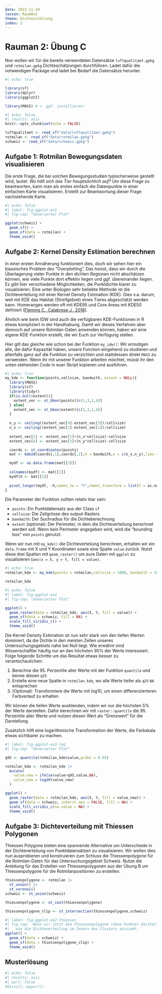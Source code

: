 ```yaml
---
date: 2022-11-29
lesson: RaumAn2
thema: Dichteschätzung
index: 3
---
```


# Rauman 2: Übung C

Nun wollen wir für die bereits verwendeten Datensätze `luftqualitaet.gpkg` und `rotmilan.gpkg` Dichteschätzungen durchführen. Ladet dafür die notwendigen Package und ladet bei Bedarf die Datensätze herunter.

```r
#| echo: true

library(sf)
library(dplyr)
library(ggplot2)

library(MASS) # <- ggf. installieren!
```

```r
#| echo: false
#| results: asis
knitr::opts_chunk$set(echo = FALSE)

luftqualitaet <- read_sf("data/luftqualitaet.gpkg") 
rotmilan <- read_sf("data/rotmilan.gpkg")
schweiz <- read_sf("data/schweiz.gpkg") 
```

## Aufgabe 1: Rotmilan Bewegungsdaten visualisieren

Die erste Frage, die bei solchen Bewegungsstudien typischerweise gestellt wird, lautet: *Wo hält sich das Tier hauptsächlich auf?* Um diese Frage zu beantworten, kann man als erstes einfach die Datenpunkte in einer einfachen Karte visualisieren. Erstellt zur Beantwortung dieser Frage nachstehende Karte.

```r
#| echo: false
#| label: fig-ggplot-ex1
#| fig-cap: "Generierter Plot"

ggplot(schweiz) + 
  geom_sf() + 
  geom_sf(data = rotmilan) +
  theme_void()
```

## Aufgabe 2: Kernel Density Estimation berechnen

In einer ersten Annäherung funktioniert dies, doch wir sehen hier ein klassisches Problem des "Overplotting". Das heisst, dass wir durch die Überlagerung vieler Punkte in den dichten Regionen nicht abschätzen können, wie viele Punkte dort effektiv liegen und ggf. übereinander liegen. Es gibt hier verschiedene Möglichkeiten, die Punktdichte klarer zu visualisieren. Eine unter Biologen sehr beliebte Methode ist die Dichteverteilung mit einer Kernel Density Estimation (KDE). Dies v.a. darum, weil mit KDE das Habitat (Streifgebiet) eines Tieres abgeschätzt werden kann. Homeranges werden oft mit KDE95 und Core Areas mit KDE50 definiert ([Fleming C., Calabrese J., 2016](https://besjournals.onlinelibrary.wiley.com/doi/full/10.1111/2041-210X.12673)).

Ähnlich wie beim IDW sind auch die verfügbaren KDE-Funktionen in R etwas kompliziert in der Handhabung. Damit wir dieses Verfahren aber dennoch auf unsere Rotmilan-Daten anwenden können, haben wir eine eigene KDE-Funktion erstellt, die wir Euch zur Verfügung stellen. 

Hier gilt das gleiche wie schon bei der Funktion `my_idw()`: Wir ermutigen alle, die dafür Kapazität haben, unsere Function eingehend zu studieren und allenfalls ganz auf die Funktion zu verzichten und stattdessen direkt `MASS` zu verwenden. Wenn ihr mit unserer Funktion arbeiten möchtet, müsst ihr den unten stehenden Code in euer Skript kopieren und ausführen. 

```r
#| echo: true
my_kde <- function(points,cellsize, bandwith, extent = NULL){
  library(MASS)
  library(sf)
  library(tidyr)
  if(is.null(extent)){
    extent_vec <- st_bbox(points)[c(1,3,2,4)]
  } else{
    extent_vec <- st_bbox(extent)[c(1,3,2,4)]
  }
  
  n_y <- ceiling((extent_vec[4]-extent_vec[3])/cellsize)
  n_x <- ceiling((extent_vec[2]-extent_vec[1])/cellsize)
  
  extent_vec[2] <- extent_vec[1]+(n_x*cellsize)-cellsize
  extent_vec[4] <- extent_vec[3]+(n_y*cellsize)-cellsize

  coords <- st_coordinates(points)
  mat <- kde2d(coords[,1],coords[,2],h = bandwith,n = c(n_x,n_y),lims = extent_vec)

  mydf <- as.data.frame(mat[[3]])
  
  colnames(mydf) <- mat[[2]]
  mydf$X <- mat[[1]]
  
  pivot_longer(mydf, -X,names_to = "Y",names_transform = list(Y = as.numeric))
}
```

Die Parameter der Funktion sollten relativ klar sein:

- `points`: Ein Punktdatensatz aus der Class `sf`
- `cellsize`: Die Zellgrösse des output-Rasters
- `bandwith`: Der Suchradius für die Dichteberechnung
- `extent` (optional): Der Perimeter, in dem die Dichteverteilung berechnet werden soll. Wenn kein Perimeter angegeben wird, wird die "bounding box" von `points` genutzt.

Wenn wir nun mit `my_kde()` die Dichteverteilung berechnen, erhalten wir ein `data.frame` mit X und Y Koordinaten sowie eine Spalte `value` zurück. Nutzt diese drei Spalten mit `geom_raster()` um eure Daten mit `ggplot` zu visualisieren (`aes(x = X, y = Y, fill = value)`. 
```r
#| echo: true
rotmilan_kde <- my_kde(points = rotmilan,cellsize = 1000, bandwith = 10000, extent = schweiz)

rotmilan_kde
```

```r
#| echo: false
#| label: fig-ggplot-ex2
#| fig-cap: "Generierter Plot"

ggplot() + 
  geom_raster(data = rotmilan_kde, aes(X, Y, fill = value)) +
  geom_sf(data = schweiz, fill = NA) +
  scale_fill_viridis_c() +
  theme_void()
```

Die Kernel Density Estimation ist nun sehr stark von den tiefen Werten dominiert, da die Dichte in den meisten Zellen unseres Untersuchungsgebiets nahe bei Null liegt. Wie erwähnt sind Wissenschaftler häufig nur an den höchsten 95\% der Werte interessiert. Folge folgende Schritte um das Resultat etwas besser zu verantschaulichen:

1. Berechne die 95. Perzentile aller Werte mit der Funktion `quantile` und benne diesen `q25`
2. Erstelle eine neue Spalte in `rotmilan_kde`, wo alle Werte tiefer als `q25` `NA` entsprechen
3. (Optional): Transformiere die Werte mit log10, um einen differenzierteren Farbverlauf zu erhalten

Wir können die tiefen Werte ausblenden, indem wir nur die höchsten 5% der Werte darstellen. Dafür berechnen wir mit `raster::quantile` die 95. Perzentile aller Werte und nutzen diesen Wert als "Grenzwert" für die Darstellung.

Zusätzlich hilft eine logarithmische Transformation der Werte, die Farbskala etwas sichtbarer zu machen.

```r
#| label: fig-ggplot-ex2-log
#| fig-cap: "Generierter Plot"

q95 <- quantile(rotmilan_kde$value,probs = 0.95)

rotmilan_kde <- rotmilan_kde |>
  mutate(
    value_new = ifelse(value>q95,value,NA),
    value_new = log10(value_new)
  )

ggplot() + 
  geom_raster(data = rotmilan_kde, aes(X, Y, fill = value_new)) +
  geom_sf(data = schweiz, inherit.aes = FALSE, fill = NA) +
  scale_fill_viridis_c(na.value = NA) +
  theme_void()
```

## Aufgabe 3: Dichteverteilung mit Thiessen Polygonen
Thiessen Polygone bieten eine spannende Alternative um Unterschiede in der Dichteverteilung von Punktdatensätzen zu visualisieren. 
Wir wollen dies nun ausprobieren und konstruieren zum Schluss die Thiessenpolygone für die Rotmilan-Daten für das Untersuchungsgebiet Schweiz. Nutze die Anleitung für das Erstellen von Thiessenpolygonen aus der Übung B um Thiessenpolygone für die Rotmilanpositionen zu erstellen. 

```r
thiessenpolygone <- rotmilan |>
  st_union() |>
  st_voronoi()
schweiz <- st_union(schweiz)

thiessenpolygone <- st_cast(thiessenpolygone)

thiessenpolygone_clip <- st_intersection(thiessenpolygone,schweiz)
```

```r
#| label: fig-ggplot-ex2-thiessen
#| fig.cap: 'Wenn wir jetzt die Thiessenpolygone (ohne Punkte) darstellen, wird deutlicher,
#|   wie die Dichteverteilung im Innern des Clusters aussieht. '
ggplot() + 
  geom_sf(data = schweiz) + 
  geom_sf(data = thiessenpolygone_clip) + 
  theme_void()
```

## Musterlösung

```r
#| echo: false
#| results: asis
#| purl: false
#distill::mypurl()
```